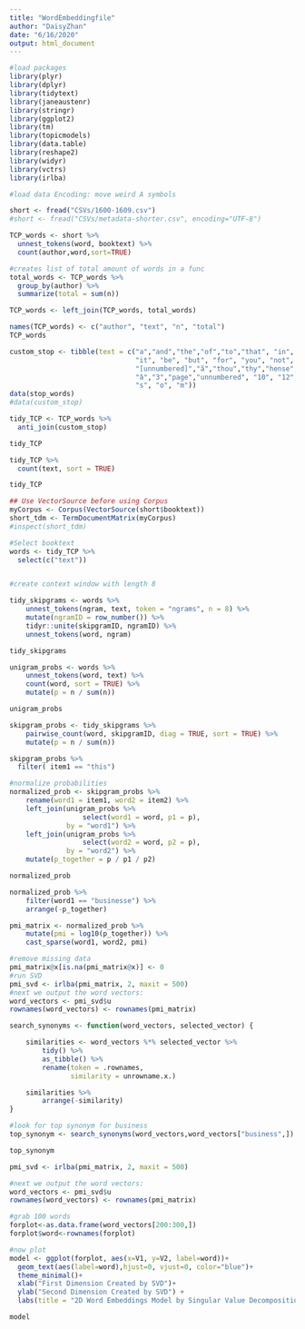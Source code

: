 ```yaml
---
title: "WordEmbeddingfile"
author: "DaisyZhan"
date: "6/16/2020"
output: html_document
---
```


```r
#load packages
library(plyr)
library(dplyr)
library(tidytext)
library(janeaustenr)
library(stringr)
library(ggplot2)
library(tm)
library(topicmodels)
library(data.table)
library(reshape2)
library(widyr)
library(vctrs)
library(irlba)
```

```r
#load data Encoding: move weird A symbols

short <- fread("CSVs/1600-1609.csv")
#short <- fread("CSVs/metadata-shorter.csv", encoding="UTF-8")

TCP_words <- short %>%
  unnest_tokens(word, booktext) %>%
  count(author,word,sort=TRUE)

#creates list of total amount of words in a func
total_words <- TCP_words %>%
  group_by(author) %>%
  summarize(total = sum(n))

TCP_words <- left_join(TCP_words, total_words)

names(TCP_words) <- c("author", "text", "n", "total")
TCP_words

```

```r
custom_stop <- tibble(text = c("a","and","the","of","to","that", "in", "is", 
                               "it", "be", "but", "for", "you", "not", "in", 
                               "[unnumbered]","ã","thou","thy","hense","\210â", "doth", "1", "2",
                               "â","3","page","unnumbered", "10", "12", "6",
                               "s", "o", "m"))
data(stop_words)
#data(custom_stop)

tidy_TCP <- TCP_words %>%
  anti_join(custom_stop)

tidy_TCP
```

```r
tidy_TCP %>%
  count(text, sort = TRUE) 

tidy_TCP
```

```r
## Use VectorSource before using Corpus
myCorpus <- Corpus(VectorSource(short$booktext))
short_tdm <- TermDocumentMatrix(myCorpus)
#inspect(short_tdm)
```

```r
#Select booktext
words <- tidy_TCP %>%
  select(c("text"))


#create context window with length 8

tidy_skipgrams <- words %>%
    unnest_tokens(ngram, text, token = "ngrams", n = 8) %>%
    mutate(ngramID = row_number()) %>% 
    tidyr::unite(skipgramID, ngramID) %>%
    unnest_tokens(word, ngram)

tidy_skipgrams
```

```r
unigram_probs <- words %>%
    unnest_tokens(word, text) %>%
    count(word, sort = TRUE) %>%
    mutate(p = n / sum(n))

unigram_probs
```

```r
skipgram_probs <- tidy_skipgrams %>%
    pairwise_count(word, skipgramID, diag = TRUE, sort = TRUE) %>%
    mutate(p = n / sum(n))

skipgram_probs %>%
  filter( item1 == "this")
```

```r
#normalize probabilities
normalized_prob <- skipgram_probs %>%
    rename(word1 = item1, word2 = item2) %>%
    left_join(unigram_probs %>%
                  select(word1 = word, p1 = p),
              by = "word1") %>%
    left_join(unigram_probs %>%
                  select(word2 = word, p2 = p),
              by = "word2") %>%
    mutate(p_together = p / p1 / p2)

normalized_prob
```
```r
normalized_prob %>% 
    filter(word1 == "businesse") %>%
    arrange(-p_together)
```

```r
pmi_matrix <- normalized_prob %>%
    mutate(pmi = log10(p_together)) %>%
    cast_sparse(word1, word2, pmi)
```

```r
#remove missing data
pmi_matrix@x[is.na(pmi_matrix@x)] <- 0
#run SVD
pmi_svd <- irlba(pmi_matrix, 2, maxit = 500)
#next we output the word vectors:
word_vectors <- pmi_svd$u
rownames(word_vectors) <- rownames(pmi_matrix)
```

```r
search_synonyms <- function(word_vectors, selected_vector) {

    similarities <- word_vectors %*% selected_vector %>%
        tidy() %>%
        as_tibble() %>%
        rename(token = .rownames,
               similarity = unrowname.x.)

    similarities %>%
        arrange(-similarity)    
}
```

```r
#look for top synonym for business
top_synonym <- search_synonyms(word_vectors,word_vectors["business",])
```
```r
top_synonym
```

```r
pmi_svd <- irlba(pmi_matrix, 2, maxit = 500)

#next we output the word vectors:
word_vectors <- pmi_svd$u
rownames(word_vectors) <- rownames(pmi_matrix)

#grab 100 words
forplot<-as.data.frame(word_vectors[200:300,])
forplot$word<-rownames(forplot)

#now plot
model <- ggplot(forplot, aes(x=V1, y=V2, label=word))+
  geom_text(aes(label=word),hjust=0, vjust=0, color="blue")+
  theme_minimal()+
  xlab("First Dimension Created by SVD")+
  ylab("Second Dimension Created by SVD") + 
  labs(title = "2D Word Embeddings Model by Singular Value Decomposition") 

model
```

